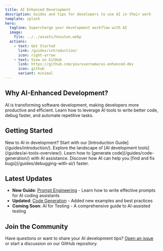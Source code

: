 ```yaml
---
title: AI Enhanced Development
description: Guides and tips for developers to use AI in their work
template: splash
hero:
  tagline: Supercharge your development workflow with AI
  image:
    file: ../../assets/houston.webp
  actions:
    - text: Get Started
      link: /guides/introduction/
      icon: right-arrow
    - text: View on GitHub
      link: https://github.com/yourusername/ai-enhanced-dev
      icon: github
      variant: minimal
---
```



## Why AI-Enhanced Development?

AI is transforming software development, making developers more productive and efficient. Learn how to leverage AI tools to write better code, debug faster, and automate repetitive tasks.

## Getting Started

<CardGrid stagger>
  <Card title="Introduction" icon="rocket">
    New to AI in development? Start with our [Introduction Guide](/guides/introduction/).
  </Card>
  <Card title="AI Tools Overview" icon="tools">
    Explore the landscape of [AI development tools](/guides/ai-tools-overview/).
  </Card>
  <Card title="Code Generation" icon="code">
    Learn how to [generate code](/guides/code-generation/) with AI assistance.
  </Card>
  <Card title="Debugging" icon="bug">
    Discover how AI can help you [find and fix bugs](/guides/debugging-with-ai/) faster.
  </Card>
</CardGrid>

## Latest Updates

- **New Guide**: [Prompt Engineering](/guides/prompt-engineering/) - Learn how to write effective prompts for AI coding assistants
- **Updated**: [Code Generation](/guides/code-generation/) - Added new examples and best practices
- **Coming Soon**: AI for Testing - A comprehensive guide to AI-assisted testing

## Join the Community

Have questions or want to share your AI development tips? [Open an issue](https://github.com/yourusername/ai-enhanced-dev/issues) or start a discussion on our GitHub repository.

